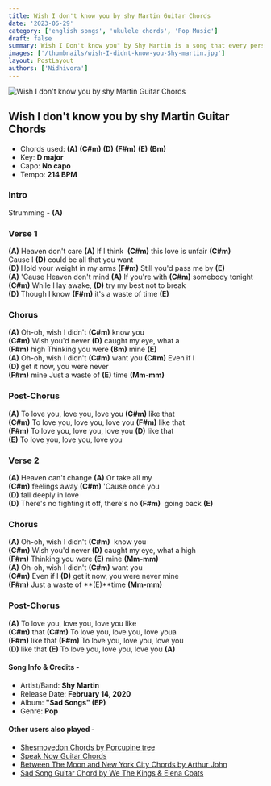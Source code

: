 ```yaml
---
title: Wish I don't know you by shy Martin Guitar Chords
date: '2023-06-29'
category: ['english songs', 'ukulele chords', 'Pop Music']
draft: false
summary: Wish I Don't know you" by Shy Martin is a song that every person suffering from heartbreak can relate to. She explains how unfairly love has treated her.  The unsuccessful love story is waste of a time and she wishes it would have been better if she never had feelings involved.
images: ['/thumbnails/wish-I-didnt-know-you-Shy-martin.jpg']
layout: PostLayout
authors: ['Nidhivora']
---
```


![Wish I don't know you by shy Martin Guitar Chords](/thumbnails/wish-I-didnt-know-you-Shy-martin.jpg)

## Wish I don't know you by shy Martin Guitar Chords

- Chords used: **(A)** **(C#m)** **(D)** **(F#m)** **(E)** **(Bm)**
- Key: **D major**
- Capo: **No capo**
- Tempo: **214 BPM**

### Intro

Strumming - **(A)**

### Verse 1

**(A)** Heaven don't care **(A)** If I think  **(C#m)** this love is unfair **(C#m)** \
Cause I **(D)** could be all that you want \
**(D)** Hold your weight in my arms **(F#m)** Still you'd pass me by **(E)** \
**(A)** 'Cause Heaven don't mind **(A)** If you're with **(C#m)** somebody tonight \
**(C#m)** While I lay awake, **(D)** try my best not to break \
**(D)** Though I know **(F#m)** it's a waste of time **(E)**

### Chorus

**(A)** Oh-oh, wish I didn't **(C#m)** know you \
**(C#m)** Wish you'd never **(D)** caught my eye, what a \
**(F#m)** high Thinking you were **(Bm)** mine **(E)** \
**(A)** Oh-oh, wish I didn't **(C#m)** want you **(C#m)** Even if I \
**(D)** get it now, you were never \
**(F#m)** mine Just a waste of **(E)** time **(Mm-mm)**

### Post-Chorus

**(A)** To love you, love you, love you **(C#m)** like that \
**(C#m)** To love you, love you, love you **(F#m)** likе that \
**(F#m)** To love you, love you, love you **(D)** likе that \
**(E)** To love you, love you, love you

### Verse 2

**(A)** Heaven can't change **(A)** Or take all my \
**(C#m)** feelings away **(C#m)** 'Cause once you \
**(D)** fall deeply in love \
**(D)** There's no fighting it off, there's no **(F#m)**  going back **(E)**

### Chorus

**(A)** Oh-oh, wish I didn't **(C#m)**  know you \
**(C#m)** Wish you'd never **(D)** caught my eye, what a high \
**(F#m)** Thinking you were **(E)** mine **(Mm-mm)** \
**(A)** Oh-oh, wish I didn't **(C#m)** want you \
**(C#m)** Even if I **(D)** get it now, you were never mine \
**(F#m)** Just a waste of **(E)**time **(Mm-mm)**

### Post-Chorus

**(A)** To love you, love you, love you like \
**(C#m)** that **(C#m)** To love you, love you, love youa \
 **(F#m)** like that **(F#m)** To love you, love you, love you \
 **(D)** like that **(E)** To love you, love you, love you **(A)**

#### Song Info & Credits -

- Artist/Band: **Shy Martin**
- Release Date: **February 14, 2020**
- Album: **"Sad Songs" (EP)**
- Genre: **Pop**

#### Other users also played -

- [Shesmovedon Chords by Porcupine tree](https://www.chordsco.com/chords/shesmovedon-chords-by-porcupine-tree)
- [Speak Now Guitar Chords](https://www.chordsco.com/chords/speak-now-guitar-chords-by-taylor-swift)
- [Between The Moon and New York City Chords by Arthur John](https://www.chordsco.com/chords/between-the-moon-and-new-york-city-chords-by-arthur-john)
- [Sad Song Guitar Chord by We The Kings & Elena Coats](https://www.chordsco.com/chords/sad-song-guitar-chord-by-we-the-kings-elena-coats)

